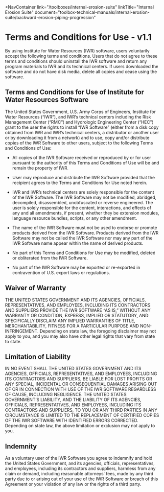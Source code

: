 
<NavContainer 
  link="/toolboxes/internal-erosion-suite"
  linkTitle="Internal Erosion Suite" 
  document="toolbox-technical-manuals/internal-erosion-suite/backward-erosion-piping-progression"
></NavContainer>

# Terms and Conditions for Use - v1.1

By using Institute for Water Resources (IWR) software, users voluntarily accept the following terms and conditions. Users that do not agree to these terms and conditions should uninstall the IWR software and return any program materials to IWR and its technical centers. If users downloaded the software and do not have disk media, delete all copies and cease using the software.

## Terms and Conditions for Use of Institute for Water Resources Software

The United States Government, U.S. Army Corps of Engineers, Institute for Water Resources (“IWR”), and IWR’s technical centers including the Risk Management Center (“RMC”) and Hydrologic Engineering Center (“HEC”) grant to the user the rights to install “IWR Software” (either from a disk copy obtained from IWR and IWR’s technical centers, a distributor or another user or by downloading it from a network) and to use, copy and/or distribute copies of the IWR Software to other users, subject to the following Terms and Conditions of Use:

- All copies of the IWR Software received or reproduced by or for user pursuant to the authority of this Terms and Conditions of Use will be and remain the property of IWR.

- User may reproduce and distribute the IWR Software provided that the recipient agrees to the Terms and Conditions for Use noted herein.

- IWR and IWR’s technical centers are solely responsible for the content of the IWR Software. The IWR Software may not be modified, abridged, decompiled, disassembled, unobfuscated or reverse engineered. The user is solely responsible for the content, interactions, and effects of any and all amendments, if present, whether they be extension modules, language resource bundles, scripts, or any other amendment.

- The name of the IWR Software must not be used to endorse or promote products derived from the IWR Software. Products derived from the IWR Software may not be called the IWR Software nor may any part of the IWR Software name appear within the name of derived products.

- No part of this Terms and Conditions for Use may be modified, deleted or obliterated from the IWR Software.

- No part of the IWR Software may be exported or re-exported in contravention of U.S. export laws or regulations.

## Waiver of Warranty

THE UNITED STATES GOVERNMENT AND ITS AGENCIES, OFFICIALS, REPRESENTATIVES, AND EMPLOYEES, INCLUDING ITS CONTRACTORS AND SUPPLIERS PROVIDE THE IWR SOFTWARE “AS IS,” WITHOUT ANY WARRANTY OR CONDITION, EXPRESS, IMPLIED OR STATUTORY, AND SPECIFICALLY DISCLAIM ANY IMPLIED WARRANTIES OF TITLE, MERCHANTABILITY, FITNESS FOR A PARTICULAR PURPOSE AND NON-INFRINGEMENT. Depending on state law, the foregoing disclaimer may not apply to you, and you may also have other legal rights that vary from state to state.

## Limitation of Liability

IN NO EVENT SHALL THE UNITED STATES GOVERNMENT AND ITS AGENCIES, OFFICIALS, REPRESENTATIVES, AND EMPLOYEES, INCLUDING ITS CONTRACTORS AND SUPPLIERS, BE LIABLE FOR LOST PROFITS OR ANY SPECIAL, INCIDENTAL OR CONSEQUENTIAL DAMAGES ARISING OUT OF OR IN CONNECTION WITH USE OF THE IWR SOFTWARE REGARDLESS OF CAUSE, INCLUDING NEGLIGENCE. THE UNITED STATES GOVERNMENT’S LIABILITY, AND THE LIABILITY OF ITS AGENCIES, OFFICIALS, REPRESENTATIVES, AND EMPLOYEES, INCLUDING ITS CONTRACTORS AND SUPPLIERS, TO YOU OR ANY THIRD PARTIES IN ANY CIRCUMSTANCE IS LIMITED TO THE REPLACEMENT OF CERTIFIED COPIES OF THE IWR SOFTWARE WITH IDENTIFIED ERRORS CORRECTED. Depending on state law, the above limitation or exclusion may not apply to you.

## Indemnity

As a voluntary user of the IWR Software you agree to indemnify and hold the United States Government, and its agencies, officials, representatives, and employees, including its contractors and suppliers, harmless from any claim or demand, including reasonable attorneys’ fees, made by any third party due to or arising out of your use of the IWR Software or breach of this Agreement or your violation of any law or the rights of a third party.
